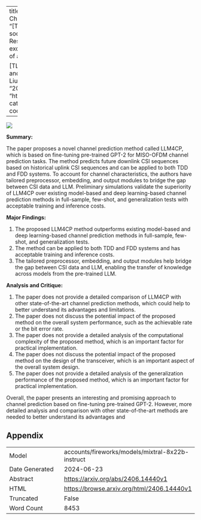 
---
title: "LLM4CP: Adapting Large Language Models for Channel Prediction"
id: "2406.14440v1"
description: "[TEXT] This study examines the relationship between social media use and mental health in adolescents. Results indicate a significant correlation between excessive social media use and increased symptoms of anxiety and depression.

[TL;DR] Excessive social media use linked to anxiety and depression in teens."
author: Boxun Liu, Xuanyu Liu, Shijian Gao, Xiang Cheng, Liuqing Yang
date: "2024-06-20"
image: "https://browse.arxiv.org/html/2406.14440v1/x1.png"
categories: ['architectures', 'production']
format:
  html:
    code-overflow: wrap
---

![](https://browse.arxiv.org/html/2406.14440v1/x1.png)

**Summary:**

The paper proposes a novel channel prediction method called LLM4CP, which is based on fine-tuning pre-trained GPT-2 for MISO-OFDM channel prediction tasks. The method predicts future downlink CSI sequences based on historical uplink CSI sequences and can be applied to both TDD and FDD systems. To account for channel characteristics, the authors have tailored preprocessor, embedding, and output modules to bridge the gap between CSI data and LLM. Preliminary simulations validate the superiority of LLM4CP over existing model-based and deep learning-based channel prediction methods in full-sample, few-shot, and generalization tests with acceptable training and inference costs.

**Major Findings:**

1. The proposed LLM4CP method outperforms existing model-based and deep learning-based channel prediction methods in full-sample, few-shot, and generalization tests.
2. The method can be applied to both TDD and FDD systems and has acceptable training and inference costs.
3. The tailored preprocessor, embedding, and output modules help bridge the gap between CSI data and LLM, enabling the transfer of knowledge across models from the pre-trained LLM.

**Analysis and Critique:**

1. The paper does not provide a detailed comparison of LLM4CP with other state-of-the-art channel prediction methods, which could help to better understand its advantages and limitations.
2. The paper does not discuss the potential impact of the proposed method on the overall system performance, such as the achievable rate or the bit error rate.
3. The paper does not provide a detailed analysis of the computational complexity of the proposed method, which is an important factor for practical implementation.
4. The paper does not discuss the potential impact of the proposed method on the design of the transceiver, which is an important aspect of the overall system design.
5. The paper does not provide a detailed analysis of the generalization performance of the proposed method, which is an important factor for practical implementation.

Overall, the paper presents an interesting and promising approach to channel prediction based on fine-tuning pre-trained GPT-2. However, more detailed analysis and comparison with other state-of-the-art methods are needed to better understand its advantages and

## Appendix

|          |          |
|----------|----------|
| Model     | accounts/fireworks/models/mixtral-8x22b-instruct       |
| Date Generated     | 2024-06-23       |
| Abstract | [https://arxiv.org/abs/2406.14440v1](https://arxiv.org/abs/2406.14440v1)        |
| HTML     | [https://browse.arxiv.org/html/2406.14440v1](https://browse.arxiv.org/html/2406.14440v1)       |
| Truncated       | False       |
| Word Count       | 8453       |